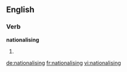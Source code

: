==English==

===Verb===
'''nationalising'''

# {{present participle of|nationalise}}

[[de:nationalising]]
[[fr:nationalising]]
[[vi:nationalising]]